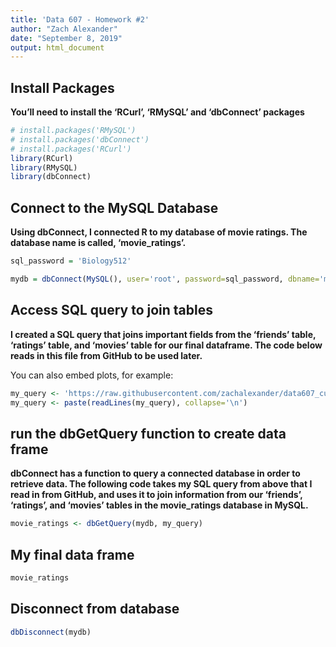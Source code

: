 ```yaml
---
title: 'Data 607 - Homework #2'
author: "Zach Alexander"
date: "September 8, 2019"
output: html_document
---
```


## Install Packages

**You'll need to install the 'RCurl', 'RMySQL' and 'dbConnect' packages**

```r
# install.packages('RMySQL')
# install.packages('dbConnect')
# install.packages('RCurl')
library(RCurl)
library(RMySQL)
library(dbConnect)
```


## Connect to the MySQL Database

**Using dbConnect, I connected R to my database of movie ratings. The database name is called, 'movie_ratings'.**

```r
sql_password = 'Biology512'
```


```r
mydb = dbConnect(MySQL(), user='root', password=sql_password, dbname='movie_ratings', host='localhost', port = 3306)
```

## Access SQL query to join tables

**I created a SQL query that joins important fields from the 'friends' table, 'ratings' table, and 'movies' table for our final dataframe. The code below reads in this file from GitHub to be used later.**

You can also embed plots, for example:

```r
my_query <- 'https://raw.githubusercontent.com/zachalexander/data607_cunysps/master/Homework2/movie_ratings_query.sql';
my_query <- paste(readLines(my_query), collapse='\n')
```

## run the dbGetQuery function to create data frame

**dbConnect has a function to query a connected database in order to retrieve data. The following code takes my SQL query from above that I read in from GitHub, and uses it to join information from our 'friends', 'ratings', and 'movies' tables in the movie_ratings database in MySQL.**

```r
movie_ratings <- dbGetQuery(mydb, my_query)
```

## My final data frame

```r
movie_ratings
```


## Disconnect from database

```r
dbDisconnect(mydb)
```




